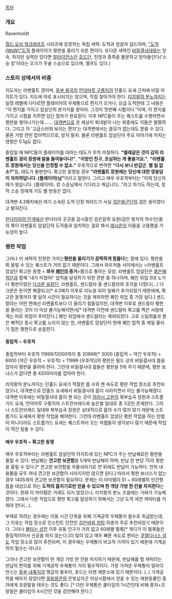 [[목차]]
=== 개요 ===
Ravenholdt 

[[월드 오브 워크래프트]] 시리즈에 등장하는 독립 세력. 도적과 암살자 길드이며, [["도적(WoW)"도적]] 플레이어가 평판을 올리기 쉬운 편이다. 또다른 세력인 [[비밀결사대]]와는 앙숙. 하지만 실력만 있다면 [[얼라이언스]]던 [[호드]]던, 진영과 종족을 불문하고 받아들인다('스승 캉'이라는 오크가 무술 스승으로 있으며, 엘프도 있다.)

=== 스토리 상에서의 비중 ===
지도자는 라벤홀트 경이며, [[동부 왕국]]의 [[언덕마루 구릉지]]의 던홀드 요새 근처에 비밀 아지트가 있다. 지도에 따로 표시되지는 않으며, 직접 찾아가야 한다. [[리치왕의 분노]]까지는 일정 레벨에 다다르면 플레이어의 우체통으로 편지가 오거나, 상급 도적한테  그 내용은 "이 편지를 가지고 암살단의 본거지를 찾아라. 그것이 첫번째 시험이다."이며, 이 편지를 가지고 시험을 치루면 입단 절차가 완료된다. 이후 NPC들이 주는 퀘스트를 수행하면서 평판을 쌓아나가는데……. [[대격변]]으로 온 세상이 쑥대밭이 나는 와중에도 이들은 멀쩡하다. 그리고 이 '고급스러워 보이는 편지'는 대격변에서는 쓸모가 없는데도 받을 수 있다. 물론 가방 칸만 잡아먹으므로, 받지 말자.
물론 라벤홀트 암살단이 주요 이야기에 끼치는 영향은 0.1g도 없다. 

중립일 때 NPC들이 플레이어를 대하는 태도가 무척 까칠하다. '''"벌레같은 것이 감히 라벤홀트 경의 장원에 발을 들여놓다니!"''', '''"이방인 친구, 조심하는 게 좋을거요."''', '''"라벤홀트 장원에서는 당신을 인정할 수 없소."''' 우호적으로 변하면 '''"다시 보니 반갑군. 별 일 없소?"'''등, 태도가 돌변한다. 확고한 동맹일 경우 '''"라벤홀트 장원에는 당신에 대한 영웅담이 자자하답니다. (플레이어)님"'''이라고 말한다. 그리고 매우 우호적부터는 "이제 당신의 때가 왔습니다. (플레이어). 캉 스승님께서 기다리고 계십니다..."라고 하기도 하는데, 정작 스승 캉에게 가도 별 반응은 없다.

대격변 4.3패치에선 여기 소속된 도적 단장 파라드가 사실 [[검은용군단]]의 검은 용이였다고 밝혀진다.

[[판다리아의 안개]]에선 판다리아 곳곳을 감시중인 검은갈퀴 요원(검은 왕자의 하수인)들의 룩이 라벤홀트 암살단의 도적들과 일치하는 걸로 봐서 [[래시온]]이 이들을 고용했을 가능성이 높다.

=== 평판 작업 ===
그러나 이 세력의 진정한 가치는'''평판을 올리기가 끔찍하게 힘들다'''는 점에 있다. 평판을 확 올릴 수 있는 퀘스트가 거의 없기 때문이다. 그래서 와우저들 사이에서는 <라벤홀트 암살단 확고한 동맹 = '''와우 [[폐인]]의 증거'''>쯤으로 통하는 모양. 라벤홀트 암살단은 [[붉은해적단]]과 함께 '내가 미쳤어!' 업적을 달성하기 위한 관문 중 하나이며, 폐인 위업 3대 노가다 평판이었던 [[다크문 유랑단]], 라벤홀트, 셴드랄라 중 셴드랄라와 호각을 다퉜다(...) 다크문은 돈이면 해결되고[* 4.3패치 이후로 리뉴얼 되어 일퀘가 추가되었기 때문에에, 확고한 동맹까지 몇 달의 시간이 필요하다는 것을 제외하면 폐인 위업 중 가장 쉽다.] 셴드랄라는 어떤 면에선 라벤홀트보다 더 올리기 힘들었지만, 대격변 이후로 셴드랄라 평판을 올리는 것이 더 이상 불가능해지면서[* 대격변 이전에 셴드랄라 확고를 찍은 사람에게는 따로 위업이 주어진다.] 폐인 위업에서 셴드랄라는 제외되었다. 고로 스팀휘들과 붉은 해적단 동시 확고를 노리지 않는 한, 라벤홀트 암살단이 현재 폐인 업적 중 제일 올리기 힘든 평판으로 손꼽힌다.
==== 중립적 ~ 우호적 ====
중립적부터 우호적 11999/12000까지 총 20999[* 3000 (중립적 ~ 약간 우호적) + 6000 (약간 우호적 ~ 우호적) + 11999 (우호적)]의 평판은 필드 상의 비밀결사대 몹을 잡아서 평판을 올려야 한다. 그런데 비밀결사대 몹들은 평판을 5씩 주기 때문에, 평판 보너스가 없다면 총 4200마리를 잡아야 한다. 

리치왕의 분노까지는 던홀드 요새가 적절한 몹 수와 젠 속도로 평판 작업 장소로 추천되었으나, 대격변으로 던홀드 요새에서 비밀결사대 몹이 사라지면서 이는 불가능해졌다. 대격변 이후에는 비밀결사대 몹이 젠 되는 곳이 [[아라시 고원]]의 북부습곡 장원과 스트롬가드 요새, 언덕마루 구릉지의 스트란브래드와 높은벌 일대로 총 3곳만 존재한다. 그러나 스트란브래드 일대와 북부습곡 장원은 상대적으로 몹의 수가 많지 않기 때문에 스트롬가드 요새에서 평판 작업을 해야한다. 그런데 라벤홀트 암살단 평판 작업을 하는 만렙이 아니더라도 스트롬가드 요새는 퀘스트하러 오는 저렙들이 생각보다 많기 때문에 작업이 약간 힘들 수 있다. 

==== 매우 우호적 ~ 확고한 동맹 ====
매우 우호적부터는 라벤홀트 암살단의 아지트에 있는 NPC가 주는 반납퀘로만 평판을 올릴 수 있다. 반납퀘는 '''견고한 보관함'''을 5개씩 반납해야 하며, 반납 한 번당 75의 평판을 올릴 수 있다.[* 견고한 보관함을 자물쇠따기로 연 뒤에도 반납이 가능하다. 안의 내용물을 모두 꺼내 견고한 보관함이 사라지지만 않으면 된다.]  따라서 평판 보너스가 없는 경우 1405개의 견고한 보관함이 필요하다. 문제는 이 아이템이 51 ~ 60레벨의 인간형 몹을 대상으로 하는 '''도적의 훔치기로만 얻을 수 있으며 한 개당 가방 한 칸을 차치한다'''는 것이다. 원래 이 아이템은 거래도 되지 않았으나, 리치왕의 분노 즈음에는 거래가 가능해졌다. 그래서 다른 직업으로 평판 확고를 달성하기 위해서는 그냥 도적 세컨 캐릭터를 키워야 한다(...). 

부캐로 하려는 경우에는 이동 시간 단축을 위해 기계공학 우체통이 필수로 취급받는데, 그 이유는 작업 장소로 인스턴트 던전인 [[검은바위 첨탑]] 하층이 주로 추천되었기 때문이다. 그러나 [[불타는 성전]] 이후 유동 인구가 거의 없고 60레벨 멀록[* 게다가 이 멀록들은 중립적이어서 선공을 하지 않는다.]이 많이 있고 매우 빠른 속도로 젠되는 [[쿠엘다나스 섬]]도 작업 장소로 많이 추천되며, 이 경우에는 우체통이 비교적 가까이 있기 때문에 기계공학이 필수는 아니다. 

그러나 견고한 보관함이 한 개당 가방 한 칸을 차지하기 때문에, 반납퀘를 할 캐릭터는 반납의 편의를 위해 기계공학 우체통이 거의 필수적이다. 가장 가까운 우체통이 얼라이언스는 [[동부 내륙지]]의 맹금의 봉우리, 호드는 타렌 제분소에 있기 때문이다. (..) 기계공학을 배우지 않았다면 [[얼음왕관]]의 은빛십자군 마상시합에서 얻을 수 있는 애완동물인 종자에게 조랑말을 태우는 것도 좋다. [* 다만 우체통은 쿨타임이 1시간인데 비해 종자+조랑말은 쿨타임이 4시간인 것을 감안해야 한다.]
